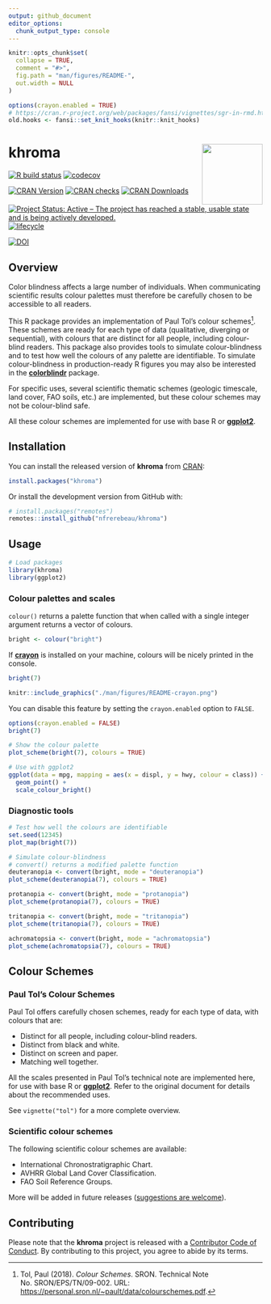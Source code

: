 ```yaml
---
output: github_document
editor_options: 
  chunk_output_type: console
---
```


<!-- README.md is generated from README.Rmd. Please edit that file -->

```r
knitr::opts_chunk$set(
  collapse = TRUE,
  comment = "#>",
  fig.path = "man/figures/README-",
  out.width = NULL
)
```

```r
options(crayon.enabled = TRUE)
# https://cran.r-project.org/web/packages/fansi/vignettes/sgr-in-rmd.html
old.hooks <- fansi::set_knit_hooks(knitr::knit_hooks)
```

# khroma <img width=120px src="man/figures/logo.png" align="right" />

[![R build status](https://github.com/nfrerebeau/khroma/workflows/R-CMD-check/badge.svg)](https://github.com/nfrerebeau/khroma/actions)
[![codecov](https://codecov.io/gh/nfrerebeau/khroma/branch/master/graph/badge.svg)](https://codecov.io/gh/nfrerebeau/khroma)

[![CRAN Version](http://www.r-pkg.org/badges/version/khroma)](https://cran.r-project.org/package=khroma)
[![CRAN checks](https://cranchecks.info/badges/worst/khroma)](https://cran.r-project.org/web/checks/check_results_khroma.html)
[![CRAN Downloads](http://cranlogs.r-pkg.org/badges/khroma)](https://cran.r-project.org/package=khroma)

[![Project Status: Active – The project has reached a stable, usable state and is being actively developed.](https://www.repostatus.org/badges/latest/active.svg)](https://www.repostatus.org/#active)
[![lifecycle](https://img.shields.io/badge/lifecycle-stable-brightgreen.svg)](https://www.tidyverse.org/lifecycle/#stable)

[![DOI](https://zenodo.org/badge/DOI/10.5281/zenodo.1472077.svg)](https://doi.org/10.5281/zenodo.1472077)

## Overview

Color blindness affects a large number of individuals. When communicating scientific results colour palettes must therefore be carefully chosen to be accessible to all readers.

This R package provides an implementation of Paul Tol's colour schemes^[Tol, Paul (2018). *Colour Schemes*. SRON. Technical Note No. SRON/EPS/TN/09-002. URL: <https://personal.sron.nl/~pault/data/colourschemes.pdf>.]. These schemes are ready for each type of data (qualitative, diverging or sequential), with colours that are distinct for all people, including colour-blind readers. This package also provides tools to simulate colour-blindness and to test how well the colours of any palette are identifiable. To simulate colour-blindness in production-ready R figures you may also be interested in the [**colorblindr**](https://github.com/clauswilke/colorblindr) package.

For specific uses, several scientific thematic schemes (geologic timescale, land cover, FAO soils, etc.) are implemented, but these colour schemes may not be colour-blind safe.

All these colour schemes are implemented for use with base R or [**ggplot2**](https://github.com/tidyverse/ggplot2).

## Installation

You can install the released version of **khroma** from [CRAN](https://CRAN.R-project.org):

```r
install.packages("khroma")
```

Or install the development version from GitHub with:

```r
# install.packages("remotes")
remotes::install_github("nfrerebeau/khroma")
```

## Usage
```r
# Load packages
library(khroma)
library(ggplot2)
```

### Colour palettes and scales
`colour()` returns a palette function that when called with a single integer argument returns a vector of colours.
```r
bright <- colour("bright")
```

If [**crayon**](https://github.com/r-lib/crayon) is installed on your machine, colours will be nicely printed in the console.
```r
bright(7)
```

```r
knitr::include_graphics("./man/figures/README-crayon.png")
```

You can disable this feature by setting the `crayon.enabled` option to `FALSE`.
```r
options(crayon.enabled = FALSE)
bright(7)
```

```r
# Show the colour palette
plot_scheme(bright(7), colours = TRUE)
```

```r
# Use with ggplot2
ggplot(data = mpg, mapping = aes(x = displ, y = hwy, colour = class)) +
  geom_point() +
  scale_colour_bright()
```

### Diagnostic tools
```r
# Test how well the colours are identifiable
set.seed(12345)
plot_map(bright(7))

# Simulate colour-blindness
# convert() returns a modified palette function
deuteranopia <- convert(bright, mode = "deuteranopia")
plot_scheme(deuteranopia(7), colours = TRUE)

protanopia <- convert(bright, mode = "protanopia")
plot_scheme(protanopia(7), colours = TRUE)

tritanopia <- convert(bright, mode = "tritanopia")
plot_scheme(tritanopia(7), colours = TRUE)

achromatopsia <- convert(bright, mode = "achromatopsia")
plot_scheme(achromatopsia(7), colours = TRUE)
```

## Colour Schemes
### Paul Tol's Colour Schemes
Paul Tol offers carefully chosen schemes, ready for each type of data, with colours that are:

* Distinct for all people, including colour-blind readers.
* Distinct from black and white.
* Distinct on screen and paper.
* Matching well together.

All the scales presented in Paul Tol's technical note are implemented here, for use with base R or [**ggplot2**](https://github.com/tidyverse/ggplot2). Refer to the original document for details about the recommended uses.

See `vignette("tol")` for a more complete overview.

### Scientific colour schemes
The following scientific colour schemes are available:

* International Chronostratigraphic Chart.
* AVHRR Global Land Cover Classification.
* FAO Soil Reference Groups.

More will be added in future releases ([suggestions are welcome](https://github.com/nfrerebeau/khroma/issues)).

## Contributing
Please note that the **khroma** project is released with a [Contributor Code of Conduct](https://github.com/nfrerebeau/khroma/blob/master/.github/CODE_OF_CONDUCT.md). By contributing to this project, you agree to abide by its terms.
